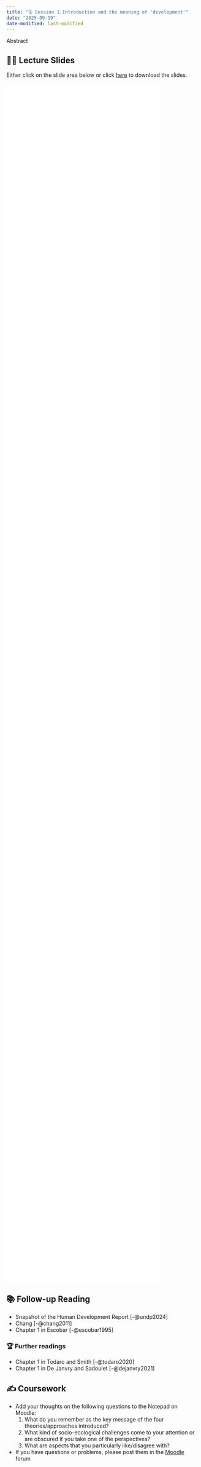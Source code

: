 ```yaml
---
title: "🗓️ Session 1:Introduction and the meaning of 'development'"
date: "2025-09-19"
date-modified: last-modified
---
```


Abstract

## 👨‍🏫 Lecture Slides 

Either click on the slide area below or click 
[here](S01-DefiningDevelopment.pdf) to download the slides.

```{=html}
<div class="embed-container">
  <iframe 
  src="/content/material/slides/S01-DefiningDevelopment.pdf" 
  style="border: 0.5px" 
  width="80%"
  height="80%"
  ></iframe>
</div>
```


## 📚 Follow-up Reading

- Snapshot of the Human Development Report [-@undp2024]
- Chang [-@chang2011]
- Chapter 1 in Escobar [-@escobar1995]

### 🏆 Further readings

- Chapter 1 in Todaro and Smith [-@todaro2020]
- Chapter 1 in De Janvry and Sadoulet [-@dejanvry2021]

## ✍️ Coursework

- Add your thoughts on the following questions to the Notepad on Moodle:
  1. What do you remember as the key message of the four theories/approaches introduced?
  2. What kind of socio-ecological challenges come to your attention or are obscured if you take one of the perspectives?
  3. What are aspects that you particularly like/disagree with?
- If you have questions or problems, please post them in the [Moodle](https://elearning.uni-flensburg.de/moodle/course/view.php?id=16258) forum
